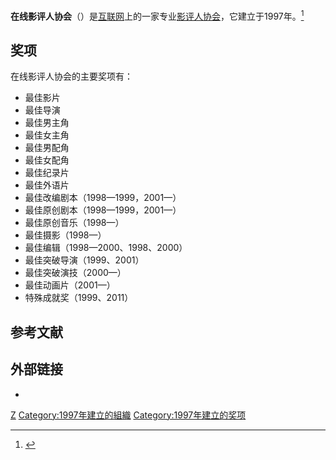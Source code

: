 {{noteTA
|1=zh-hans:在线影评人协会; zh-hant:線上影評人協會
}}
'''在线影评人协会'''（{{lang-en|'''Online Film Critics Society'''}}）是[[互联网|互联网]]上的一家专业[[電影評論|影评人协会]]，它建立于1997年。<ref name="ofcs">{{cite web | url=http://www.ofcs.org/2000/01/ofcs-members.html | title=OFCS Members | accessdate=March 21, 2011 | work=Online Film Critics Society | deadurl=yes | archiveurl=https://web.archive.org/web/20110722175641/http://www.ofcs.org/2000/01/ofcs-members.html | archivedate=2011年7月22日 }}</ref>

==奖项==
在线影评人协会的主要奖项有：

*最佳影片
*最佳导演
*最佳男主角
*最佳女主角
*最佳男配角
*最佳女配角
*最佳纪录片
*最佳外语片
*最佳改编剧本（1998—1999，2001—）
*最佳原创剧本（1998—1999，2001—）
*最佳原创音乐（1998—）
*最佳摄影（1998—）
*最佳编辑（1998—2000、1998、2000）
*最佳突破导演（1999、2001）
*最佳突破演技（2000—）
*最佳动画片（2001—）
*特殊成就奖（1999、2011）

==参考文献==
{{reflist}}

==外部链接==
*{{Official website|1=http://www.ofcs.org/  }}

{{美國影評人協會}}

[[Category:影评人协会|Z]]
[[Category:1997年建立的組織|Category:1997年建立的組織]]
[[Category:1997年建立的奖项|Category:1997年建立的奖项]]
